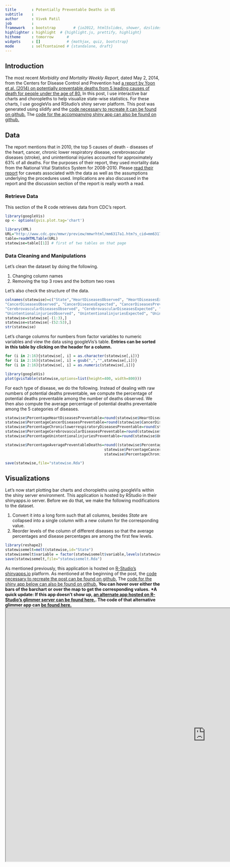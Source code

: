 ```yaml
---
title       : Potentially Preventable Deaths in US
subtitle    : 
author      : Vivek Patil
job         : 
framework   : bootstrap        # {io2012, html5slides, shower, dzslides, ...}
highlighter : highlight  # {highlight.js, prettify, highlight}
hitheme     : tomorrow      # 
widgets     : []            # {mathjax, quiz, bootstrap}
mode        : selfcontained # {standalone, draft}
---
```


## Introduction
The most recent *Morbidity and Mortality Weekly Report*, dated May 2, 2014, from the Centers for Disease Control and Prevention had [a report by Yoon et al. (2014) on potentially preventable deaths from 5 leading causes of death for people under the age of 80.](http://www.cdc.gov/mmwr/preview/mmwrhtml/mm6317a1.htm?s_cid=mm6317a1_w) In this post, I use interactive bar charts and choropleths to help visualize state-wise statistics. For these charts, I use googleVis and RStudio's shiny server platform. This post was generated using slidify and the [code necessary to recreate it can be found on github.](https://github.com/patilv/preventabledeaths) The [code for the accompanying shiny app can also be found on github.](https://github.com/patilv/preventableshiny)      

## Data
The report mentions that in 2010, the top 5 causes of death - diseases of the heart, cancer, chronic lower respiratory disease, cerebrovascular diseases (stroke), and unintentional injuries accounted for approximately 63% of all deaths. For the purposes of their report, they used mortality data from the National Vital Statistics System for 2008-2010. Please [read their report](http://www.cdc.gov/mmwr/preview/mmwrhtml/mm6317a1.htm?s_cid=mm6317a1_w) for caveats associated with the data as well as the assumptions underlying the procedures used. Implications are also discussed in the report and the discussion section of the report is really worth a read. 

### Retrieve Data

This section of the R code retrieves data from CDC's report. 

```r
library(googleVis)
op <- options(gvis.plot.tag='chart')
```

```r
library(XML)
URL="http://www.cdc.gov/mmwr/preview/mmwrhtml/mm6317a1.htm?s_cid=mm6317a1_w"
table=readHTMLTable(URL)
statewise=table[[1]] # first of two tables on that page
```

### Data Cleaning and Manipulations

Let's clean the dataset by doing the following.

1. Changing column names
2. Removing the top 3 rows and the bottom two rows

Let's also check the structure of the data.
```r
colnames(statewise)=c("State","HeartDiseasesObserved", "HeartDiseasesExpected", "HeartDiseasesPreventable",
"CancerDiseasesObserved", "CancerDiseasesExpected", "CancerDiseasesPreventable", "ChroniclowerrespiratoryDiseasesObserved", "ChroniclowerrespiratoryDiseasesExpected", "ChroniclowerrespiratoryDiseasesPreventable",
"CerebrovascularDiseasesObserved", "CerebrovascularDiseasesExpected", "CerebrovascularDiseasesPreventable",
"UnintentionalinjuriesObserved", "UnintentionalinjuriesExpected", "UnintentionalinjuriesPreventable")
statewise=statewise[-(1:3),]
statewise=statewise[-(52:53),]
str(statewise)
```

Let's change columns for numbers from factor variables to numeric variables and view the data using googleVis's table. **Entries can be sorted in this table by clicking on the header for a column.**
```r
for (i in 2:16){statewise[, i] = as.character(statewise[,i])}
for (i in 2:16){statewise[, i] = gsub(",","",statewise[,i])}
for (i in 2:16){statewise[, i] = as.numeric(statewise[,i])}

library(googleVis)
plot(gvisTable(statewise,options=list(height=400, width=800)))
```

For each type of disease, we do the following. Instead of dealing with raw numbers of potential deaths preventable, we compute the percentage of potential deaths preventable among the number of deaths observed. We then also compute the average percentage of potential deaths preventable among the 5 categories of diseases.   
```r
statewise$PercentageHeartDiseasesPreventable=round(statewise$HeartDiseasesPreventable*100/statewise$HeartDiseasesObserved,2)
statewise$PercentageCancerDiseasesPreventable=round(statewise$CancerDiseasesPreventable*100/statewise$CancerDiseasesObserved,2)
statewise$PercentageChroniclowerrespiratoryDiseasesPreventable=round(statewise$ChroniclowerrespiratoryDiseasesPreventable*100/statewise$ChroniclowerrespiratoryDiseasesObserved,2)
statewise$PercentageCerebrovascularDiseasesPreventable=round(statewise$CerebrovascularDiseasesPreventable*100/statewise$CerebrovascularDiseasesObserved,2)
statewise$PercentageUnintentionalinjuriesPreventable=round(statewise$UnintentionalinjuriesPreventable*100/statewise$UnintentionalinjuriesObserved,2)

statewise$PercentageAveragePreventableDeaths=round((statewise$PercentageHeartDiseasesPreventable+
                                             statewise$PercentageCancerDiseasesPreventable+
                                             statewise$PercentageChroniclowerrespiratoryDiseasesPreventable+statewise$PercentageCerebrovascularDiseasesPreventable+ statewise$PercentageUnintentionalinjuriesPreventable)/5,2)

save(statewise,file="statewise.Rda")
```

## Visualizations

Let's now start plotting bar charts and choropleths using googleVis within the shiny server environment. This application is hosted by RStudio in their shinyapps.io server.  Before we do that, we make the following modifications to the dataset.

1. Convert it into a long form such that all columns, besides *State* are collapsed into a single column with a new column for the corresponding value.
2. Reorder levels of the column of different diseases so that the average percentages and disease percentages are among the first few levels.
 
```r
library(reshape2)
statewisemelt=melt(statewise,id="State")
statewisemelt$variable = factor(statewisemelt$variable,levels(statewisemelt$variable)[c(21,16:20,1:15)])
save(statewisemelt,file="statewisemelt.Rda")
```

As mentioned previously, this application is hosted on [R-Studio's shinyapps.io](shinyapps.io) platform. As mentioned at the beginning of the post, the [code necessary to recreate the post can be found on github.](https://github.com/patilv/preventabledeaths) The [code for the shiny app below can also be found on github.](https://github.com/patilv/preventableshiny) **You can hover over either the bars of the barchart or over the map to get the corresponding values.**  <b> *A quick update: If this app doesn't show up, [an alternate app hosted on R-Studio's glimmer server can be found here.](http://glimmer.rstudio.com/vivekpatil/preventabledeathsglimmer/). The code of that alternative glimmer app can [be found here.](https://github.com/patilv/preventableshinyglimmer) 
<iframe height="825" src="https://patilv.shinyapps.io/preventableshiny/" width="1300"></iframe>
